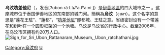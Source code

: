 {{Infobox Settlement
| name = 乌汶叻差他尼<br />อุบลราชธานี
| image_skyline =
| imagesize = 250px
| image_caption = 
| image_flag = 
| image_shield = 
| pushpin_map = Thailand
| pushpin_label_position = bottom
| subdivision_type = 国家
| subdivision_name = {{THA}}
| subdivision_type1 = [[泰国行政区划|府]]
| subdivision_name1 = [[乌汶叻差他尼府|乌汶叻差他尼府]]
| subdivision_type2 = 
| subdivision_name2 = 
| elevation_m = 
| elevation_ft = 
| area_total_km2 = 
| population_as_of = 2000年
| population_total = 106552
| population_density_km2 = 
| timezone = 
| utc_offset = 
| timezone_DST = 
| utc_offset_DST = 
| latd = 15
| latm = 13
| lats = 41
| latNS = N
| longd = 104
| longm = 51
| longs = 34
| longEW = E
| website =  
| image_seal = Seal of Ubon Ratchathani.png
}}
'''乌汶叻差他尼'''（{{thai|t=อุบลราชธานี|tr='uqpal(a)-raːja-dhaːniː|PB=Ù-bon-râat-chá-taa-nii}}，发音[ʔubon râːt.tɕʰa.tʰaːniː]）是[[伊善地區|伊善地區]]的四大城市之一 。这座城市位于泰国伊善地区的东南部的城门河。簡稱為'''烏汶'''（อุบลฯ）。这个名字的意思是“莲花王駐”、“蓮都”，“[[泰国城市列表#他尼|叻差他尼]]”卽都城、王駐之意。省级密封设有一个带莲花和树叶在一个圆形框架的一个池塘。乌汶是乌汶省的行政中心。截至2006年，在乌汶市区拥有约20万人口。
[[Image:Sign_for_Sri_Ubon_Rattanaram_Museum,_Ubon_ratchathani.jpg|thumb]]

{{烏汶府}}
{{Authority control}}
{{Thailand-geo-stub}}

[[Category:烏汶府|Category:烏汶府]]
[[Category:泰国城市|U]]
